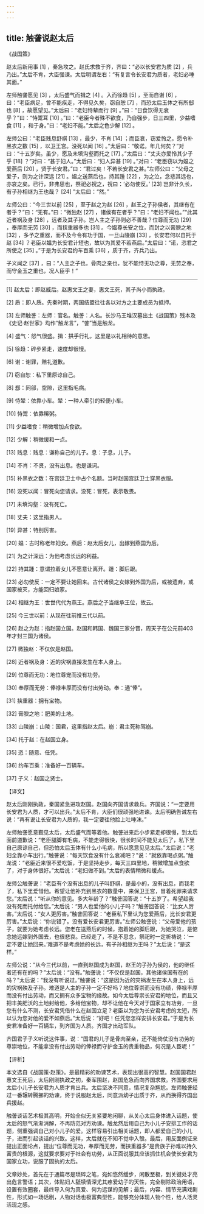 ```yaml
---
---
---
```

title: 触詟说赵太后
---




《战国策》

赵太后新用事 [1] ，秦急攻之。赵氏求救于齐，齐曰：“必以长安君为质 [2] ，兵乃出。”太后不肯，大臣强谏。太后明谓左右：“有复言令长安君为质者，老妇必唾其面。”

左师触詟愿见 [3] ，太后盛气而揖之 [4] 。入而徐趋 [5] ，至而自谢 [6] ，曰：“老臣病足，曾不能疾走，不得见久矣，窃自恕 [7] ，而恐太后玉体之有所郄也 [8] ，故愿望见。”太后曰：“老妇恃辇而行 [9] 。”曰：“日食饮得无衰乎？”曰：“恃鬻耳 [10] 。”曰：“老臣今者殊不欲食，乃自强步，日三四里，少益嗜食 [11] ，和于身。”曰：“老妇不能。”太后之色少解 [12] 。

左师公曰：“老臣贱息舒祺 [13] ，最少，不肖 [14] ；而臣衰，窃爱怜之。愿令补黑衣之数 [15] ，以卫王宫。没死以闻 [16] 。”太后曰：“敬诺。年几何矣？”对曰：“十五岁矣。虽少，愿及未填沟壑而托之 [17] 。”太后曰：“丈夫亦爱怜其少子乎 [18] ？”对曰：“甚于妇人。”太后曰：“妇人异甚 [19] 。”对曰：“老臣窃以为媪之爱燕后 [20] ，贤于长安君。”曰：“君过矣！不若长安君之甚。”左师公曰：“父母之爱子，则为之计深远 [21] 。媪之送燕后也，持其踵 [22] ，为之泣，念悲其远也，亦哀之矣。已行，非弗思也，祭祀必祝之，祝曰：‘必勿使反。’ [23] 岂非计久长，有子孙相继为王也哉？ [24] ”太后曰：“然。”

左师公曰：“今三世以前 [25] ，至于赵之为赵 [26] ，赵王之子孙侯者，其继有在者乎？”曰：“无有。”曰：“微独赵 [27] ，诸侯有在者乎？”曰：“老妇不闻也。”“此其近者祸及身 [28] ，远者及其子孙。岂人主之子孙则必不善哉？位尊而无功 [29] ，奉厚而无劳 [30] ，而挟重器多也 [31] 。今媪尊长安之位，而封之以膏腴之地 [32] ，多予之重器，而不及今令有功于国，一旦山陵崩 [33] ，长安君何以自托于赵 [34] ？老臣以媪为长安君计短也，故以为其爱不若燕后。”太后曰：“诺，恣君之所使之 [35] 。”于是为长安君约车百乘 [36] ，质于齐，齐兵乃出。

子义闻之 [37] ，曰：“人主之子也，骨肉之亲也，犹不能恃无功之尊，无劳之奉，而守金玉之重也，况人臣乎！”



* * *



[1] 赵太后：即赵威后。赵惠文王之妻，惠文王死，其子尚小而执政。

[2] 质：即人质。先秦时期，两国结盟往往各以对方之主要成员为抵押。

[3] 左师触詟：左师：官名。触詟：人名。长沙马王堆汉墓出土《战国策》残本及《史记·赵世家》均作“触龙言”，“詟”当是触龙。

[4] 盛气：怒气很盛。揖：拱手行礼，这里是以礼相待的意思。

[5] 徐趋：碎步紧走，速度却很慢。

[6] 谢：谢罪，赔礼道歉。

[7] 窃自恕：私下里原谅自己。

[8] 郄：同郤，空隙，这里指毛病。

[9] 恃辇：依靠小车。辇：一种人牵引的轻便小车。

[10] 恃鬻：依靠稀粥。

[11] 少益嗜食：稍微增加点食欲。

[12] 少解：稍微缓和一点。

[13] 贱息：贱息：谦称自己的儿子。息：子息，儿子。

[14] 不肖：不贤，没有出息。也是谦词。

[15] 补黑衣之数：在宫廷卫士中占个名额。当时赵国宫廷卫士穿黑衣服。

[16] 没死以闻：冒死向您请求。没死：冒死，表示敬畏。

[17] 未填沟壑：没有死亡。

[18] 丈夫：这里指男人。

[19] 异甚：特别厉害。

[20] 媪：古时称老年妇女。燕后：赵太后女儿，出嫁到燕国为后。

[21] 为之计深远：为他考虑长远的利益。

[22] 持其踵：意谓拉着女儿不愿意让离开。踵：脚后跟。

[23] 必勿使反：一定不要让她回来。古代诸侯之女嫁到外国为后，或被遗弃，或国家被灭，方能回归娘家。

[24] 相继为王：世世代代为燕王。燕后之子当继承王位，故云。

[25] 今三世以前：从现在往前推三代以前。

[26] 赵之为赵：指赵国立国。赵国和韩国、魏国三家分晋，周天子在公元前403年才封三国为诸侯。

[27] 微独赵：不仅仅是赵国。

[28] 近者祸及身：近的灾祸直接发生在本人身上。

[29] 位尊而无功：地位尊宠而没有功劳。

[30] 奉厚而无劳：俸禄丰厚而没有付出劳动。奉：通“俸”。

[31] 挟重器：拥有宝物。

[32] 膏腴之地：肥美的土地。

[33] 山陵崩：山陵：国君，这里指赵太后。崩：君主死称驾崩。

[34] 托于赵：在赵国立身。

[35] 恣：随意、任凭。

[36] 约车百乘：准备好一百辆车。

[37] 子义：赵国之贤士。

【译文】

赵太后刚刚执政，秦国紧急进攻赵国。赵国向齐国请求救兵。齐国说：“一定要用长安君为人质，才可以出兵。”太后不肯，大臣们很顽强地进谏。太后明确告诫左右说：“再有说让长安君为人质的，我一定要往他脸上吐唾沫。”

左师触詟愿意觐见太后，太后盛气而等着他。触詟进来后小步紧走却很慢，到太后面前道歉说：“老臣腿脚有毛病，不能走得很快，很长时间不能见太后了，私下里自己原谅自己，但恐怕太后玉体有什么小毛病，所以愿意见见太后。”太后说：“老妇全靠小车出行。”触詟说：“每天饮食没有什么衰减吧？”说：“就依靠喝点粥。”触龙说：“老臣近来很不爱吃饭，于是坚持走步，每天三四里地，稍微增加点食欲了，对于身体很好。”太后说：“老妇做不到。”太后的表情稍微和缓点。

左师公触詟说：“老臣有个没有出息的儿子叫舒祺，是最小的，没有出息，而我老了，私下里爱惜他。希望让他补充到黑衣的数量中，来保卫王宫，冒着死罪来请求您。”太后说：“听从你的意见。多大年龄了？”触詟回答说：“十五岁了。希望趁我没有死而托付给您。”太后说：“男人也爱他的小儿子吗？”触詟回答说：“比女人厉害。”太后说：“女人更厉害。”触詟回答说：“老臣私下里认为您爱燕后，比长安君更厉害。”太后说：“你说错了。没有爱长安君更厉害。”左师公触詟说：“父母爱他的孩子，就要为她考虑长远。您老在送燕后的时候，抱着她的脚后跟，为她哭泣，是惦念她远嫁到外国去，也很悲哀。已经走了，不是不思念，祭祀时一定祈祷说：‘一定不要让她回来。’难道不是考虑她的长远，有子孙相继为王吗？”太后说：“是这样。”

左师公说：“从今三代以前，一直到赵国成为赵国，赵王的子孙为侯的，他的继任者还有在的吗？”太后说：“没有。”触詟说：“不仅仅是赵国，其他诸侯国有在的吗？”太后说：“我没有听说过。”触詟说：“这是因为近的灾祸发生在本人身上，远的灾祸殃及子孙。难道是人主的子孙一定不好吗？地位尊崇而没有功绩，俸禄丰厚而没有付出劳动，而又拥有众多宝物的缘故。如今太后尊崇长安君的地位，而且又把丰美肥沃的土地封给他，多给他宝物，却不让他在今天对于国家立有功劳，一旦您有什么不测，长安君凭借什么在赵国立足？老臣以为您为长安君考虑的太短，所以认为您对他的爱不如燕后。”太后说：“好吧！任凭您怎样安排长安君。”于是为长安君准备好一百辆车，到齐国为人质。齐国才出动军队。

齐国君子子义听说这件事，说：“国君的儿子是骨肉至亲，还不能倚仗没有功劳的尊崇地位，不能拿没有付出劳动的俸禄而守护金玉的贵重物品，何况是人臣呢！”

【评析】

本文选自《战国策·赵策》。是最精彩的劝谏艺术，表现出很高的智慧。赵国国君赵惠文王死后，太后刚刚执政之初，秦军围赵，赵国危急而向齐国求救。齐国要求用太后小儿子长安君为人质才肯出兵。太后坚决不同意，情况复杂尴尬。左师触詟经过一番辗转腾挪的劝谏，终于说服赵太后，同意派幼子出质于齐，从而换得齐国出兵援赵。

触詟谈话艺术极其高明，开始全似无关紧要地闲聊，从关心太后身体进入话题，使太后的怒气渐渐消解，不再防范对方劝谏。触龙然后用自己为小儿子安排工作的话题，侧重强调自己对小儿子的爱。这样容易引出相关话题，即人都爱自己的小儿子，进而引起谈话的兴致。这样，太后就在不知不觉中入彀。最后，用反面例证来提出正面论点，提出“位尊而无功，奉厚而无劳，而挟重器多”是贵族子孙难以持久富贵的根源，这就要求要对于社会有功劳，从正面说服其应该抓住机会使长安君为国家立功，说服了固执的太后。

文章妙处，首先在于通篇尽是琐碎之笔，宛如悠然缓步，闲散至极，到关键处才亮出危言警语；其次，体贴妇人舐犊情深尤其疼爱幼子的天性，完全剔除政治用语，设置有效圈套，最终导入何为真爱、何为远谋的见解；最后，内容、情节充满戏剧性，形式如一场话剧，人物对话也极富典型性，能够充分体现人物个性，给人活灵活现之感。
